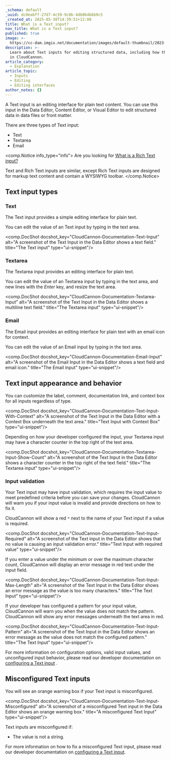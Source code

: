 ```yaml
---
_schema: default
_uuid: dc0eabff-27d7-4c59-9c0b-4db0b4b6b9c5
_created_at: 2025-05-30T14:39:51+12:00
title: What is a Text input?
nav_title: What is a Text input?
published: true
image: >-
  https://cc-dam.imgix.net/documentation/images/default-thumbnail/2023-Q4/CloudCannon-Documentation-Thumbnail.png
description: >-
  Learn about Text inputs for editing structured data, including how they work
  in CloudCannon.
article_category:
  - Explanation
article_topic:
  - Inputs
  - Editing
  - Editing interfaces
author_notes: {}
---
```

A Text input is an editing interface for plain text content. You can use this input in the Data Editor, Content Editor, or Visual Editor to edit structured data in data files or front matter.

There are three types of Text input:

* Text
* Textarea
* Email

<comp.Notice info_type="info">
  Are you looking for [What is a Rich Text input?](/documentation/articles/what-is-a-rich-text-input/)

  Text and Rich Text inputs are similar, except Rich Text inputs are designed for markup text content and contain a WYSIWYG toolbar.
</comp.Notice>

## Text input types

### Text

The Text input provides a simple editing interface for plain text.

You can edit the value of an Text input by typing in the text area.

<comp.DocShot docshot_key="CloudCannon-Documentation-Text-Input" alt="A screenshot of the Text Input in the Data Editor shows a text field." title="The Text input" type="ui-snippet"/>

### Textarea

The Textarea input provides an editing interface for plain text.

You can edit the value of an Textarea input by typing in the text area, and new lines with the *Enter* key, and resize the text area.

<comp.DocShot docshot_key="CloudCannon-Documentation-Textarea-Input" alt="A screenshot of the Text Input in the Data Editor shows a multiline text field." title="The Textarea input" type="ui-snippet"/>

### Email

The Email input provides an editing interface for plain text with an email icon for context.

You can edit the value of an Email input by typing in the text area.

<comp.DocShot docshot_key="CloudCannon-Documentation-Email-Input" alt="A screenshot of the Email Input in the Data Editor shows a text field and email icon." title="The Email input" type="ui-snippet"/>

## Text input appearance and behavior

You can customize the label, comment, documentation link, and context box for all inputs regardless of type.

<comp.DocShot docshot_key="CloudCannon-Documentation-Text-Input-With-Context" alt="A screenshot of the Text Input in the Data Editor with a Context Box underneath the text area." title="Text Input with Context Box" type="ui-snippet"/>

Depending on how your developer configured the input, your Textarea input may have a character counter in the top right of the text area.

<comp.DocShot docshot_key="CloudCannon-Documentation-Textarea-Input-Show-Count" alt="A screenshot of the Text Input in the Data Editor shows a character counter in the top right of the text field." title="The Textarea input" type="ui-snippet"/>

### Input validation

Your Text input may have input validation, which requires the input value to meet predefined criteria before you can save your changes. CloudCannon will warn you if your input value is invalid and provide directions on how to fix it.

CloudCannon will show a red `*` next to the name of your Text input if a value is required.

<comp.DocShot docshot_key="CloudCannon-Documentation-Text-Input-Required" alt="A screenshot of the Text input in the Data Editor shows that no value is causing an input validation error." title="Text Input with required value" type="ui-snippet"/>

If you enter a value under the minimum or over the maximum character count, CloudCannon will display an error message in red text under the input field.

<comp.DocShot docshot_key="CloudCannon-Documentation-Text-Input-Max-Length" alt="A screenshot of the Text Input in the Data Editor shows an error message as the value is too many characters." title="The Text Input" type="ui-snippet"/>

If your developer has configured a pattern for your input value, CloudCannon will warn you when the value does not match the pattern. CloudCannon will show any error messages underneath the text area in red.

<comp.DocShot docshot_key="CloudCannon-Documentation-Text-Input-Pattern" alt="A screenshot of the Text Input in the Data Editor shows an error message as the value does not match the configured pattern." title="The Text Input" type="ui-snippet"/>

For more information on configuration options, valid input values, and unconfigured input behavior, please read our developer documentation on [configuring a Text input](/documentation/articles/configure-a-text-input/) .

## Misconfigured Text inputs

You will see an orange warning box if your Text input is misconfigured.

<comp.DocShot docshot_key="CloudCannon-Documentation-Text-Input-Misconfigured" alt="A screenshot of a misconfigured Text input in the Data Editor shows an orange warning box." title="A misconfigured Text Input" type="ui-snippet"/>

Text inputs are misconfigured if:

* The value is not a string.

For more information on how to fix a misconfigured Text input, please read our developer documentation on [configuring a Text input](/documentation/articles/configure-a-text-input/).